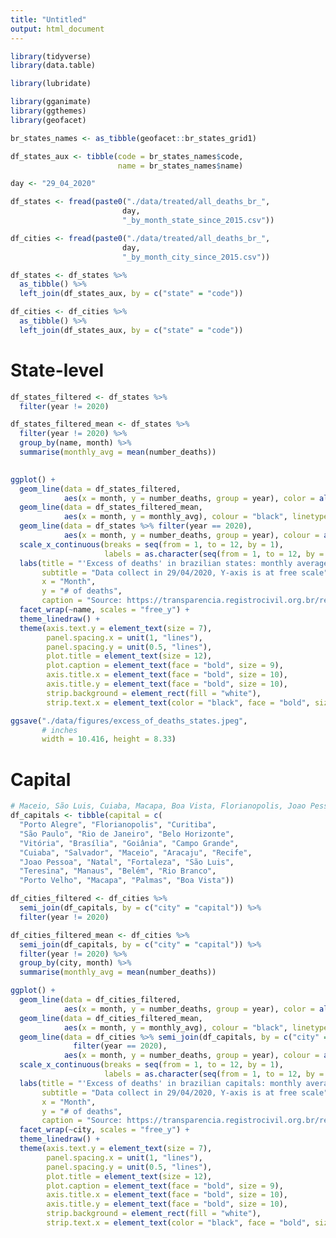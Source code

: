 ```yaml
---
title: "Untitled"
output: html_document
---
```


```r
library(tidyverse)
library(data.table)

library(lubridate)

library(gganimate)
library(ggthemes)
library(geofacet)
```

```r
br_states_names <- as_tibble(geofacet::br_states_grid1)

df_states_aux <- tibble(code = br_states_names$code,
                        name = br_states_names$name)
```

```r
day <- "29_04_2020"

df_states <- fread(paste0("./data/treated/all_deaths_br_", 
                         day,
                         "_by_month_state_since_2015.csv"))

df_cities <- fread(paste0("./data/treated/all_deaths_br_", 
                         day,
                         "_by_month_city_since_2015.csv"))
```

```r
df_states <- df_states %>% 
  as_tibble() %>% 
  left_join(df_states_aux, by = c("state" = "code"))

df_cities <- df_cities %>% 
  as_tibble() %>% 
  left_join(df_states_aux, by = c("state" = "code"))
```

# State-level

```r
df_states_filtered <- df_states %>% 
  filter(year != 2020)

df_states_filtered_mean <- df_states %>% 
  filter(year != 2020) %>% 
  group_by(name, month) %>% 
  summarise(monthly_avg = mean(number_deaths))
  

ggplot() +
  geom_line(data = df_states_filtered,
            aes(x = month, y = number_deaths, group = year), color = alpha("grey", 0.7)) +
  geom_line(data = df_states_filtered_mean, 
            aes(x = month, y = monthly_avg), colour = "black", linetype = "dashed") +
  geom_line(data = df_states %>% filter(year == 2020), 
            aes(x = month, y = number_deaths, group = year), colour = alpha("red", 1)) +
  scale_x_continuous(breaks = seq(from = 1, to = 12, by = 1),
                     labels = as.character(seq(from = 1, to = 12, by = 1))) +
  labs(title = "'Excess of deaths' in brazilian states: monthly average, 2015-2019 and 2020",
       subtitle = "Data collect in 29/04/2020, Y-axis is at free scale",
       x = "Month", 
       y = "# of deaths",
       caption = "Source: https://transparencia.registrocivil.org.br/registros\nVis: @estevaovilela with ggplot2") +
  facet_wrap(~name, scales = "free_y") +
  theme_linedraw() +
  theme(axis.text.y = element_text(size = 7),
        panel.spacing.x = unit(1, "lines"),
        panel.spacing.y = unit(0.5, "lines"),
        plot.title = element_text(size = 12),
        plot.caption = element_text(face = "bold", size = 9),
        axis.title.x = element_text(face = "bold", size = 10),
        axis.title.y = element_text(face = "bold", size = 10),
        strip.background = element_rect(fill = "white"),
        strip.text.x = element_text(color = "black", face = "bold", size = 9))

ggsave("./data/figures/excess_of_deaths_states.jpeg", 
       # inches
       width = 10.416, height = 8.33)
```

# Capital

```r
# Maceio, São Luis, Cuiaba, Macapa, Boa Vista, Florianopolis, Joao Pessoa
df_capitals <- tibble(capital = c(
  "Porto Alegre", "Florianopolis", "Curitiba",
  "São Paulo", "Rio de Janeiro", "Belo Horizonte",
  "Vitória", "Brasília", "Goiânia", "Campo Grande",
  "Cuiaba", "Salvador", "Maceio", "Aracaju", "Recife",
  "Joao Pessoa", "Natal", "Fortaleza", "São Luis",
  "Teresina", "Manaus", "Belém", "Rio Branco", 
  "Porto Velho", "Macapa", "Palmas", "Boa Vista"))
```

```r
df_cities_filtered <- df_cities %>% 
  semi_join(df_capitals, by = c("city" = "capital")) %>%
  filter(year != 2020)

df_cities_filtered_mean <- df_cities %>% 
  semi_join(df_capitals, by = c("city" = "capital")) %>% 
  filter(year != 2020) %>% 
  group_by(city, month) %>% 
  summarise(monthly_avg = mean(number_deaths))

ggplot() +
  geom_line(data = df_cities_filtered,
            aes(x = month, y = number_deaths, group = year), color = alpha("grey", 0.7)) +
  geom_line(data = df_cities_filtered_mean, 
            aes(x = month, y = monthly_avg), colour = "black", linetype = "dashed") +
  geom_line(data = df_cities %>% semi_join(df_capitals, by = c("city" = "capital")) %>% 
              filter(year == 2020), 
            aes(x = month, y = number_deaths, group = year), colour = alpha("red", 1)) +
  scale_x_continuous(breaks = seq(from = 1, to = 12, by = 1),
                     labels = as.character(seq(from = 1, to = 12, by = 1))) +
  labs(title = "'Excess of deaths' in brazilian capitals: monthly average, 2015-2019 and 2020",
       subtitle = "Data collect in 29/04/2020, Y-axis is at free scale",
       x = "Month", 
       y = "# of deaths",
       caption = "Source: https://transparencia.registrocivil.org.br/registros\nVis: @estevaovilela with ggplot2") +
  facet_wrap(~city, scales = "free_y") +
  theme_linedraw() +
  theme(axis.text.y = element_text(size = 7),
        panel.spacing.x = unit(1, "lines"),
        panel.spacing.y = unit(0.5, "lines"),
        plot.title = element_text(size = 12),
        plot.caption = element_text(face = "bold", size = 9),
        axis.title.x = element_text(face = "bold", size = 10),
        axis.title.y = element_text(face = "bold", size = 10),
        strip.background = element_rect(fill = "white"),
        strip.text.x = element_text(color = "black", face = "bold", size = 9))
```

